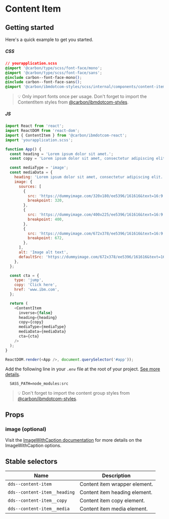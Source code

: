 
# Content Item

## Getting started

Here's a quick example to get you started.

##### CSS

```css
// yourapplication.scss
@import '@carbon/type/scss/font-face/mono';
@import '@carbon/type/scss/font-face/sans';
@include carbon--font-face-mono();
@include carbon--font-face-sans();
@import '@carbon/ibmdotcom-styles/scss/internal/components/content-item';
```

> 💡 Only import fonts once per usage. Don't forget to import the ContentItem
> styles from
> [@carbon/ibmdotcom-styles](https://github.com/carbon-design-system/carbon-for-ibm-dotcom/blob/master/packages/styles).

##### JS

```javascript
import React from 'react';
import ReactDOM from 'react-dom';
import { ContentItem } from '@carbon/ibmdotcom-react';
import 'yourapplication.scss';

function App() {
  const heading = 'Lorem ipsum dolor sit amet.';
  const copy = 'Lorem ipsum dolor sit amet, consectetur adipiscing elit.';

  const mediaType = 'image';
  const mediaData = {
    heading: 'Lorem ipsum dolor sit amet, consectetur adipiscing elit.',
    image: {
      sources: [
        {
          src: 'https://dummyimage.com/320x180/ee5396/161616&text=16:9',
          breakpoint: 320,
        },
        {
          src: 'https://dummyimage.com/400x225/ee5396/161616&text=16:9',
          breakpoint: 400,
        },
        {
          src: 'https://dummyimage.com/672x378/ee5396/161616&text=16:9',
          breakpoint: 672,
        },
      ],
      alt: 'Image alt text',
      defaultSrc: 'https://dummyimage.com/672x378/ee5396/161616&text=16:9',
    },
  };

  const cta = {
    type: 'jump',
    copy: 'Click here',
    href: 'www.ibm.com',
  };

  return (
    <ContentItem
      inverse={false}
      heading={heading}
      copy={copy}
      mediaType={mediaType}
      mediaData={mediaData}
      cta={cta}
    />
  );
}

ReactDOM.render(<App />, document.querySelector('#app'));
```

Add the following line in your `.env` file at the root of your project.
[See more details](https://github.com/carbon-design-system/carbon-for-ibm-dotcom/tree/master/packages/styles#usage).

```
  SASS_PATH=node_modules:src
```

> 💡 Don't forget to import the content group styles from
> [@carbon/ibmdotcom-styles](https://github.com/carbon-design-system/carbon-for-ibm-dotcom/blob/master/packages/styles).

## Props

<Props of={ContentItem} />

### image (optional)

Visit the
[ImageWithCaption documentation](https://ibmdotcom-react.mybluemix.net/?path=/story/components-imagewithcaption--default)
for more details on the ImageWithCaption options.

## Stable selectors

| Name                         | Description                   |
| ---------------------------- | ----------------------------- |
| `dds--content-item`          | Content item wrapper element. |
| `dds--content-item__heading` | Content item heading element. |
| `dds--content-item__copy`    | Content item copy element.    |
| `dds--content-item__media`   | Content item media element.   |

<Description markdown={contributing} />
